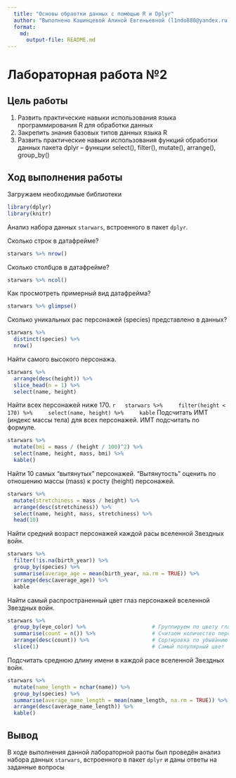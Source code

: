 ```yaml
---
  title: "Основы обраотки данных с помощью R и Dplyr"
  author: "Выполнено Кашинцевой Алиной Евгеньевной (l1ndo888@yandex.ru)"
  format: 
    md: 
      output-file: README.md
---
```


# Лабораторная работа №2

## Цель работы 

1. Развить практические навыки использования языка программирования R для обработки данных
2. Закрепить знания базовых типов данных языка R
3. Развить практические навыки использования функций обработки данных пакета
dplyr – функции select(), filter(), mutate(), arrange(), group_by()

## Ход выполнения работы

Загружаем необходимые библиотеки

```r
library(dplyr)
library(knitr)
```
 

Анализ набора данных `starwars`, встроенного в пакет `dplyr`.

Сколько строк в датафрейме?
  
  ```r
  starwars %>% nrow()
  ```
 
Сколько столбцов в датафрейме?

  ```r
  starwars %>% ncol()
  ```
Как просмотреть примерный вид датафрейма?
  
  ```r
  starwars %>% glimpse()
  ```
Сколько уникальных рас персонажей (species) представлено в данных?

  ```r
  starwars %>%
    distinct(species) %>%
    nrow()
  ```
Найти самого высокого персонажа.

  ```r
  starwars %>%
    arrange(desc(height)) %>%
    slice_head(n = 1) %>%
    select(name, height)
  ```
Найти всех персонажей ниже 170.
  ```r
  starwars %>%
    filter(height < 170) %>%
    select(name, height) %>%
    kable
  ```
Подсчитать ИМТ (индекс массы тела) для всех персонажей. ИМТ подсчитать по
формуле.
```r
starwars %>%
  mutate(bmi = mass / (height / 100)^2) %>%
  select(name, height, mass, bmi) %>%
  kable()
```
Найти 10 самых “вытянутых” персонажей. “Вытянутость” оценить по отношению
массы (mass) к росту (height) персонажей.
```r
starwars %>%
  mutate(stretchiness = mass / height) %>%
  arrange(desc(stretchiness)) %>%            
  select(name, height, mass, stretchiness) %>% 
  head(10)    
```
Найти средний возраст персонажей каждой расы вселенной Звездных войн.
```r
starwars %>%
  filter(!is.na(birth_year)) %>%              
  group_by(species) %>%                       
  summarise(average_age = mean(birth_year, na.rm = TRUE)) %>% 
  arrange(desc(average_age)) %>%
  kable
```
Найти самый распространенный цвет глаз персонажей вселенной Звездных
войн.
```r
starwars %>%
  group_by(eye_color) %>%                     # Группируем по цвету глаз
  summarise(count = n()) %>%                  # Считаем количество персонажей
  arrange(desc(count)) %>%                    # Сортировка по убыванию
  slice(1)                                    # Самый популярный цвет
```
Подсчитать среднюю длину имени в каждой расе вселенной Звездных войн.
```r
starwars %>%
  mutate(name_length = nchar(name)) %>%
  group_by(species) %>%                       
  summarise(average_name_length = mean(name_length, na.rm = TRUE)) %>% 
  arrange(desc(average_name_length)) %>%
  kable()
```

## Вывод

В ходе выполнения данной лабораторной раоты был проведён анализ набора данных `starwars`, встроенного в пакет `dplyr` и даны ответы на заданные вопросы
